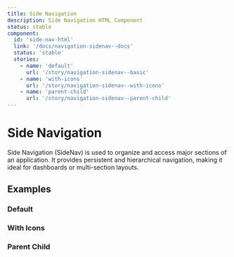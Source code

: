 ```yaml
---
title: Side Navigation
description: Side Navigation HTML Component
status: stable
component:
  id: 'side-nav-html'
  link: '/docs/navigation-sidenav--docs'
  status: 'stable'
  stories:
    - name: 'default'
      url: '/story/navigation-sidenav--basic'
    - name: 'with-icons'
      url: '/story/navigation-sidenav--with-icons'
    - name: 'parent-child'
      url: '/story/navigation-sidenav--parent-child'
---
```


# Side Navigation

Side Navigation (SideNav) is used to organize and access major sections of an application. It provides persistent and hierarchical navigation, making it ideal for dashboards or multi-section layouts.

<Section current="html">

<ComponentPreview className="gi-not-prose w-full block">
  <SideNav value="projects-active">
    <SideNavItem primary value="dashboard" label="Dashboard" />
    <SideNavItem primary expandable value="team" label="Team">
      <SideNavItem secondary value="team-members" label="Members" />
      <SideNavItem secondary value="team-permissions" label="Permissions" />
    </SideNavItem>
    <SideNavItem
      primary
      open
      expandable
      value="projects"
      label="Projects"
      href="#"
    >
      <SideNavItem secondary value="projects-active" label="Active" href="#" />
      <SideNavItem
        secondary
        href="#"
        value="projects-archived"
        label="Archived"
      />
    </SideNavItem>
    <SideNavItem primary value="settings" label="Settings" />
  </SideNav>
</ComponentPreview>

## Examples

### Default

<StorybookFrame className="h-52" componentId="side-nav-html" story="default" />

### With Icons

<StorybookFrame
  className="h-52"
  componentId="side-nav-html"
  story="with-icons"
/>

### Parent Child

<StorybookFrame
  className="h-96"
  componentId="side-nav-html"
  story="parent-child"
/>

</Section>
